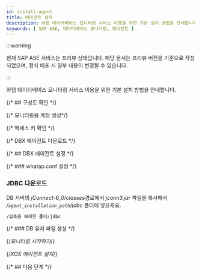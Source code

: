 ```yaml
---
id: install-agent
title: 에이전트 설치
description: 와탭 데이터베이스 모니터링 서비스 이용을 위한 기본 설치 방법을 안내합니다.
keywords: [ SAP ASE, 데이터베이스 모니터링, 에이전트 ]
---
```


:::warning

현재 SAP ASE 서비스는 프리뷰 상태입니다.
해당 문서는 프리뷰 버전을 기준으로 작성되었으며, 정식 배포 시 일부 내용이 변경될 수 있습니다. 

:::

와탭 데이터베이스 모니터링 서비스 이용을 위한 기본 설치 방법을 안내합니다.


<Agentsignupguide />


<Createprojectv2 />

<Steps>

{/* ## 구성도 확인 */}

<CheckType />

{/* 모니터링용 계정 생성*/}

<Dbcreatemonitoringaccount />

{/* 액세스 키 확인 */}

<Accesskeyv2 />

{/* DBX 에이전트 다운로드 */}

<DownloadDBXagent />

{/* ## DBX 에이전트 설정 */}

<SettingsDBXagent />

{/* ### whatap.conf 설정 */}

<Whatapconf />

### JDBC 다운로드

DB 서버의 *jConnect-6_0/classes*경로에서 *jconn3.jar* 파일을 복사해서 */`agent_installation_path`/jdbc* 폴더에 넣으세요.

```txt
/압축을 해제한 폴더/jdbc
```

{/* ### DB 유저 파일 생성 */}

<DBuserDesc level={3} />

<Dbcreatedbuserfilebody /> 

{/*모니터링 시작하기*/}

<Dbrunagent />

{/*XOS 에이전트 설치*/}

<Dbinstallxosagent />

</Steps>

{/* ## 다음 단계 */}

<NextStep />